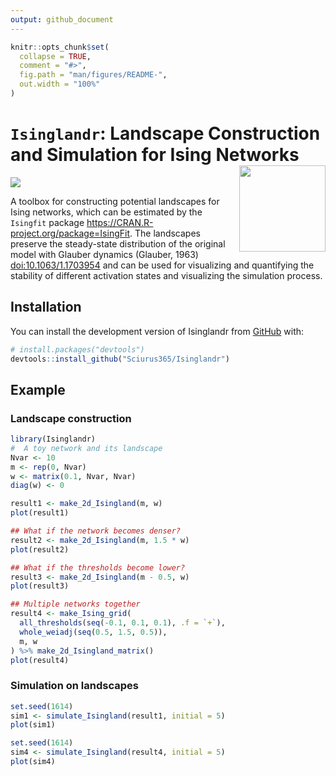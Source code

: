 ```yaml
---
output: github_document
---
```


<!-- README.md is generated from README.Rmd. Please edit that file -->

```r
knitr::opts_chunk$set(
  collapse = TRUE,
  comment = "#>",
  fig.path = "man/figures/README-",
  out.width = "100%"
)
```

# `Isinglandr`: Landscape Construction and Simulation for Ising Networks <img src='man/figures/logo.png' align="right" height="138" />

<!-- badges: start -->
![](https://img.shields.io/badge/lifecycle-experimental-orange.svg)
<!-- badges: end -->

A toolbox for constructing potential landscapes for Ising networks, which can be estimated by the `Isingfit` package <https://CRAN.R-project.org/package=IsingFit>. The landscapes preserve the steady-state distribution of the original model with Glauber dynamics (Glauber, 1963) <doi:10.1063/1.1703954> and can be used for visualizing and quantifying the stability of different activation states and visualizing the simulation 
process.

## Installation

You can install the development version of Isinglandr from [GitHub](https://github.com/) with:

``` r
# install.packages("devtools")
devtools::install_github("Sciurus365/Isinglandr")
```

## Example

### Landscape construction

```r
library(Isinglandr)
#  A toy network and its landscape
Nvar <- 10
m <- rep(0, Nvar)
w <- matrix(0.1, Nvar, Nvar)
diag(w) <- 0

result1 <- make_2d_Isingland(m, w)
plot(result1)

## What if the network becomes denser?
result2 <- make_2d_Isingland(m, 1.5 * w)
plot(result2)

## What if the thresholds become lower?
result3 <- make_2d_Isingland(m - 0.5, w)
plot(result3)

## Multiple networks together
result4 <- make_Ising_grid(
  all_thresholds(seq(-0.1, 0.1, 0.1), .f = `+`),
  whole_weiadj(seq(0.5, 1.5, 0.5)),
  m, w
) %>% make_2d_Isingland_matrix()
plot(result4)
```

### Simulation on landscapes

```r
set.seed(1614)
sim1 <- simulate_Isingland(result1, initial = 5)
plot(sim1)

set.seed(1614)
sim4 <- simulate_Isingland(result4, initial = 5)
plot(sim4)
```

